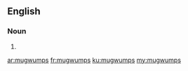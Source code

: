 ==English==

===Noun===
{{head|en}}

# {{plural of|mugwump}}

[[ar:mugwumps]]
[[fr:mugwumps]]
[[ku:mugwumps]]
[[my:mugwumps]]